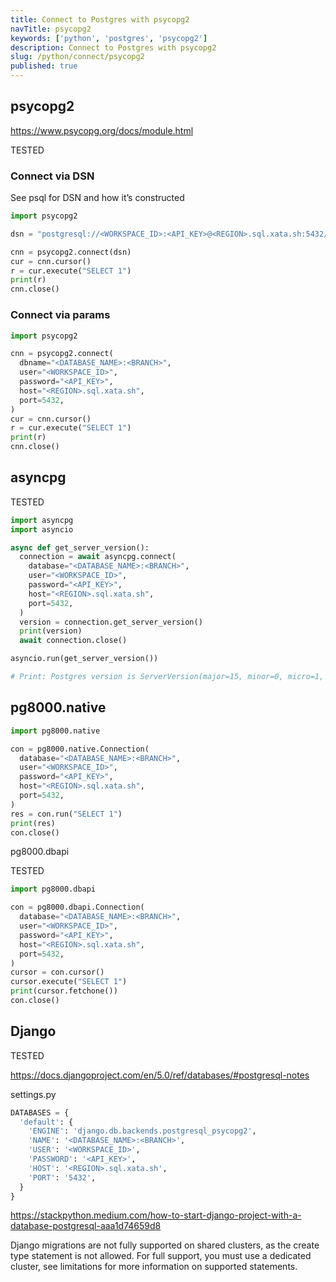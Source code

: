 ```yaml
---
title: Connect to Postgres with psycopg2
navTitle: psycopg2
keywords: ['python', 'postgres', 'psycopg2']
description: Connect to Postgres with psycopg2
slug: /python/connect/psycopg2
published: true
---
```


## psycopg2

https://www.psycopg.org/docs/module.html

TESTED

### Connect via DSN

See psql for DSN and how it’s constructed

```python
import psycopg2

dsn = "postgresql://<WORKSPACE_ID>:<API_KEY>@<REGION>.sql.xata.sh:5432/<DATABASE_NAME>:<BRANCH_NAME>"

cnn = psycopg2.connect(dsn)
cur = cnn.cursor()
r = cur.execute("SELECT 1")
print(r)
cnn.close()
```

### Connect via params

```python
import psycopg2

cnn = psycopg2.connect(
  dbname="<DATABASE_NAME>:<BRANCH>",
  user="<WORKSPACE_ID>",
  password="<API_KEY>",
  host="<REGION>.sql.xata.sh",
  port=5432,
)
cur = cnn.cursor()
r = cur.execute("SELECT 1")
print(r)
cnn.close()
```

## asyncpg

TESTED

```python
import asyncpg
import asyncio

async def get_server_version():
  connection = await asyncpg.connect(
    database="<DATABASE_NAME>:<BRANCH>",
    user="<WORKSPACE_ID>",
    password="<API_KEY>",
    host="<REGION>.sql.xata.sh",
    port=5432,
  )
  version = connection.get_server_version()
  print(version)
  await connection.close()

asyncio.run(get_server_version())

# Print: Postgres version is ServerVersion(major=15, minor=0, micro=1, releaselevel='final', serial=0)
```

## pg8000.native

```python
import pg8000.native

con = pg8000.native.Connection(
  database="<DATABASE_NAME>:<BRANCH>",
  user="<WORKSPACE_ID>",
  password="<API_KEY>",
  host="<REGION>.sql.xata.sh",
  port=5432,
)
res = con.run("SELECT 1")
print(res)
con.close()
```

pg8000.dbapi

TESTED

```python
import pg8000.dbapi

con = pg8000.dbapi.Connection(
  database="<DATABASE_NAME>:<BRANCH>",
  user="<WORKSPACE_ID>",
  password="<API_KEY>",
  host="<REGION>.sql.xata.sh",
  port=5432,
)
cursor = con.cursor()
cursor.execute("SELECT 1")
print(cursor.fetchone())
con.close()
```

## Django

TESTED

https://docs.djangoproject.com/en/5.0/ref/databases/#postgresql-notes

settings.py

```python
DATABASES = {
  'default': {
    'ENGINE': 'django.db.backends.postgresql_psycopg2',
    'NAME': '<DATABASE_NAME>:<BRANCH>',
    'USER': '<WORKSPACE_ID>',
    'PASSWORD': '<API_KEY>',
    'HOST': '<REGION>.sql.xata.sh',
    'PORT': '5432',
  }
}
```

https://stackpython.medium.com/how-to-start-django-project-with-a-database-postgresql-aaa1d74659d8

Django migrations are not fully supported on shared clusters, as the create type statement is not allowed. For full support, you must use a dedicated cluster, see limitations for more information on supported statements.
